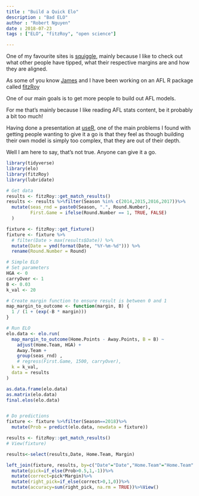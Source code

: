 ```yaml
---
title : "Build a Quick Elo"
description : "Bad ELO"
author : "Robert Nguyen"
date : 2018-07-23
tags : ["ELO", "fitzRoy", "open science"]

---
```


One of my favourite sites is [squiggle](https://squiggle.com.au), mainly because I like to check out what other people have tipped, what their respective margins are and how they are aligned. 

As some of you know [James](https://twitter.com/plusSixOneblog) and I have been working on an AFL R package called [fitzRoy](https://github.com/jimmyday12/fitzRoy)

One of our main goals is to get more people to build out AFL models. 


For me that's mainly because I like reading AFL stats content, be it probably a bit too much!

Having done a presentation at [useR](https://user2018.r-project.org), one of the main problems I found with getting people wanting to give it a go is that they feel as though building their own model is simply too complex, that they are out of their depth. 

Well I am here to say, that's not true. Anyone can give it a go. 




```r
library(tidyverse)
library(elo)
library(fitzRoy)
library(lubridate)

# Get data
results <- fitzRoy::get_match_results()
results <- results %>%filter(Season %in% c(2014,2015,2016,2017))%>%
  mutate(seas_rnd = paste0(Season, ".", Round.Number),
         First.Game = ifelse(Round.Number == 1, TRUE, FALSE)
  )

fixture <- fitzRoy::get_fixture()
fixture <- fixture %>%
  # filter(Date > max(results$Date)) %>%
  mutate(Date = ymd(format(Date, "%Y-%m-%d"))) %>%
  rename(Round.Number = Round)

# Simple ELO
# Set parameters
HGA <- 0
carryOver <- 1
B <- 0.03
k_val <- 20

# Create margin function to ensure result is between 0 and 1
map_margin_to_outcome <- function(margin, B) {
  1 / (1 + (exp(-B * margin)))
}

# Run ELO
elo.data <- elo.run(
  map_margin_to_outcome(Home.Points - Away.Points, B = B) ~
    adjust(Home.Team, HGA) +
    Away.Team +
    group(seas_rnd) ,
    # regress(First.Game, 1500, carryOver),
  k = k_val,
  data = results
)

as.data.frame(elo.data)
as.matrix(elo.data)
final.elos(elo.data)


# Do predictions
fixture <- fixture %>%filter(Season==2018)%>%
  mutate(Prob = predict(elo.data, newdata = fixture))

results <- fitzRoy::get_match_results()
# View(fixture)

results<-select(results,Date, Home.Team, Margin)

left_join(fixture, results, by=c("Date"="Date","Home.Team"="Home.Team" ))%>%
  mutate(pick=if_else(Prob>0.5,1,-1))%>%
  mutate(correct=pick*Margin)%>%
  mutate(right_pick=if_else(correct>0,1,0))%>%
  mutate(accuracy=sum(right_pick, na.rm = TRUE))%>%View()

```